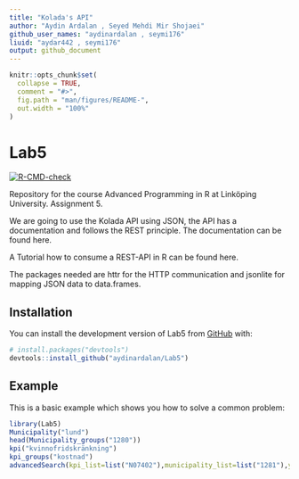 ```yaml
---
title: "Kolada's API"
author: "Aydin Ardalan , Seyed Mehdi Mir Shojaei"
github_user_names: "aydinardalan , seymi176"
liuid: "aydar442 , seymi176"
output: github_document
---
```


<!-- README.md is generated from README.Rmd. Please edit that file -->

```r
knitr::opts_chunk$set(
  collapse = TRUE,
  comment = "#>",
  fig.path = "man/figures/README-",
  out.width = "100%"
)
```

# Lab5

<!-- badges: start -->
[![R-CMD-check](https://github.com/aydinardalan/Lab5/actions/workflows/R-CMD-check.yaml/badge.svg)](https://github.com/aydinardalan/Lab5/actions/workflows/R-CMD-check.yaml)
<!-- badges: end -->

Repository for the course Advanced Programming in R at Linköping University. Assignment 5.

We are going to use the Kolada API using JSON, the API has a documentation and follows the REST principle. The documentation can be found here.

A Tutorial how to consume a REST-API in R can be found here.

The packages needed are httr for the HTTP communication and jsonlite for mapping JSON data to data.frames.


## Installation

You can install the development version of Lab5 from [GitHub](https://github.com/) with:

``` r
# install.packages("devtools")
devtools::install_github("aydinardalan/Lab5")
```

## Example

This is a basic example which shows you how to solve a common problem:

```r
library(Lab5)
Municipality("lund")
head(Municipality_groups("1280"))
kpi("kvinnofridskränkning")
kpi_groups("kostnad")
advancedSearch(kpi_list=list("N07402"),municipality_list=list("1281"),year_list=list(2021))
```
